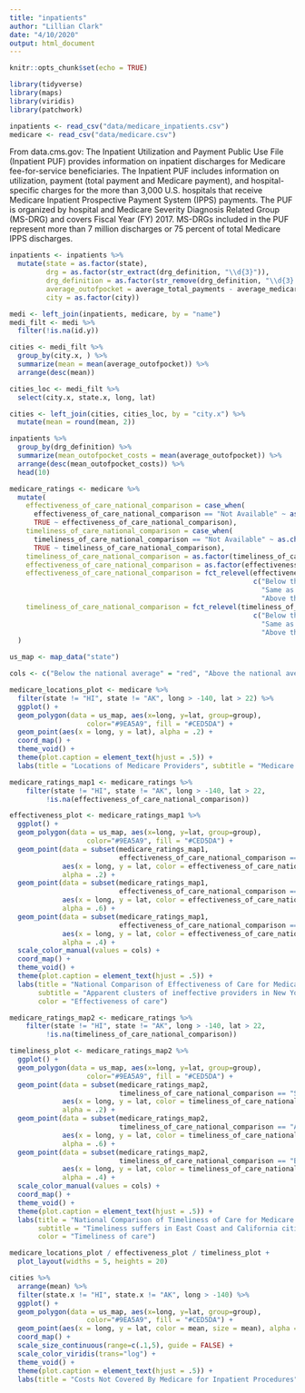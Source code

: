 ```yaml
---
title: "inpatients"
author: "Lillian Clark"
date: "4/10/2020"
output: html_document
---
```


```r
knitr::opts_chunk$set(echo = TRUE)
```

```r
library(tidyverse)
library(maps)
library(viridis)
library(patchwork)
```

```r
inpatients <- read_csv("data/medicare_inpatients.csv")
medicare <- read_csv("data/medicare.csv")
```

From data.cms.gov: The Inpatient Utilization and Payment Public Use File (Inpatient PUF) provides information on inpatient discharges for Medicare fee-for-service beneficiaries. The Inpatient PUF includes information on utilization, payment (total payment and Medicare payment), and hospital-specific charges for the more than 3,000 U.S. hospitals that receive Medicare Inpatient Prospective Payment System (IPPS) payments. The PUF is organized by hospital and Medicare Severity Diagnosis Related Group (MS-DRG) and covers Fiscal Year (FY) 2017. MS-DRGs included in the PUF represent more than 7 million discharges or 75 percent of total Medicare IPPS discharges.

```r
inpatients <- inpatients %>%
  mutate(state = as.factor(state),
         drg = as.factor(str_extract(drg_definition, "\\d{3}")),
         drg_definition = as.factor(str_remove(drg_definition, "\\d{3} - ")),
         average_outofpocket = average_total_payments - average_medicare_payments,
         city = as.factor(city))
```

```r
medi <- left_join(inpatients, medicare, by = "name")
medi_filt <- medi %>%
  filter(!is.na(id.y))
```

```r
cities <- medi_filt %>%
  group_by(city.x, ) %>%
  summarize(mean = mean(average_outofpocket)) %>%
  arrange(desc(mean))

cities_loc <- medi_filt %>%
  select(city.x, state.x, long, lat)

cities <- left_join(cities, cities_loc, by = "city.x") %>%
  mutate(mean = round(mean, 2))
```

```r
inpatients %>%
  group_by(drg_definition) %>%
  summarize(mean_outofpocket_costs = mean(average_outofpocket)) %>%
  arrange(desc(mean_outofpocket_costs)) %>%
  head(10)
```

```r
medicare_ratings <- medicare %>%
  mutate(
    effectiveness_of_care_national_comparison = case_when(
      effectiveness_of_care_national_comparison == "Not Available" ~ as.character(NA),
      TRUE ~ effectiveness_of_care_national_comparison),
    timeliness_of_care_national_comparison = case_when(
      timeliness_of_care_national_comparison == "Not Available" ~ as.character(NA),
      TRUE ~ timeliness_of_care_national_comparison),
    timeliness_of_care_national_comparison = as.factor(timeliness_of_care_national_comparison),
    effectiveness_of_care_national_comparison = as.factor(effectiveness_of_care_national_comparison),
    effectiveness_of_care_national_comparison = fct_relevel(effectiveness_of_care_national_comparison,
                                                            c("Below the national average", 
                                                              "Same as the national average", 
                                                              "Above the national average")),
    timeliness_of_care_national_comparison = fct_relevel(timeliness_of_care_national_comparison,
                                                            c("Below the national average", 
                                                              "Same as the national average", 
                                                              "Above the national average"))
  )
```

```r
us_map <- map_data("state")
```

```r
cols <- c("Below the national average" = "red", "Above the national average" = "#0A97F0", "Same as the national average" = "black")
```

```r
medicare_locations_plot <- medicare %>%
  filter(state != "HI", state != "AK", long > -140, lat > 22) %>%
  ggplot() +
  geom_polygon(data = us_map, aes(x=long, y=lat, group=group),
                   color="#9EA5A9", fill = "#CED5DA") +
  geom_point(aes(x = long, y = lat), alpha = .2) +
  coord_map() +
  theme_void() +
  theme(plot.caption = element_text(hjust = .5)) +
  labs(title = "Locations of Medicare Providers", subtitle = "Medicare providers are spread thin in some Midwestern states.")
```

```r
medicare_ratings_map1 <- medicare_ratings %>%
    filter(state != "HI", state != "AK", long > -140, lat > 22,
         !is.na(effectiveness_of_care_national_comparison))

effectiveness_plot <- medicare_ratings_map1 %>%
  ggplot() +
  geom_polygon(data = us_map, aes(x=long, y=lat, group=group),
                   color="#9EA5A9", fill = "#CED5DA") +
  geom_point(data = subset(medicare_ratings_map1, 
                           effectiveness_of_care_national_comparison == "Same as the national average"),
             aes(x = long, y = lat, color = effectiveness_of_care_national_comparison), 
             alpha = .2) +
  geom_point(data = subset(medicare_ratings_map1, 
                           effectiveness_of_care_national_comparison == "Above the national average"),
             aes(x = long, y = lat, color = effectiveness_of_care_national_comparison), 
             alpha = .6) +
  geom_point(data = subset(medicare_ratings_map1, 
                           effectiveness_of_care_national_comparison == "Below the national average"),
             aes(x = long, y = lat, color = effectiveness_of_care_national_comparison), 
             alpha = .4) +
  scale_color_manual(values = cols) +
  coord_map() +
  theme_void() +
  theme(plot.caption = element_text(hjust = .5)) +
  labs(title = "National Comparison of Effectiveness of Care for Medicare Providers", 
       subtitle = "Apparent clusters of ineffective providers in New York and Chicago areas.",
       color = "Effectiveness of care")
```

```r
medicare_ratings_map2 <- medicare_ratings %>%
    filter(state != "HI", state != "AK", long > -140, lat > 22,
         !is.na(timeliness_of_care_national_comparison))

timeliness_plot <- medicare_ratings_map2 %>%
  ggplot() +
  geom_polygon(data = us_map, aes(x=long, y=lat, group=group),
                   color="#9EA5A9", fill = "#CED5DA") +
  geom_point(data = subset(medicare_ratings_map2, 
                           timeliness_of_care_national_comparison == "Same as the national average"),
             aes(x = long, y = lat, color = timeliness_of_care_national_comparison), 
             alpha = .2) +
  geom_point(data = subset(medicare_ratings_map2, 
                           timeliness_of_care_national_comparison == "Above the national average"),
             aes(x = long, y = lat, color = timeliness_of_care_national_comparison), 
             alpha = .6) +
  geom_point(data = subset(medicare_ratings_map2, 
                           timeliness_of_care_national_comparison == "Below the national average"),
             aes(x = long, y = lat, color = timeliness_of_care_national_comparison), 
             alpha = .4) +
  scale_color_manual(values = cols) +
  coord_map() +
  theme_void() +
  theme(plot.caption = element_text(hjust = .5)) +
  labs(title = "National Comparison of Timeliness of Care for Medicare Providers", 
       subtitle = "Timeliness suffers in East Coast and California cities.",
       color = "Timeliness of care")
```

```r
medicare_locations_plot / effectiveness_plot / timeliness_plot +
  plot_layout(widths = 5, heights = 20)
```


```r
cities %>%
  arrange(mean) %>%
  filter(state.x != "HI", state.x != "AK", long > -140) %>%
  ggplot() +
  geom_polygon(data = us_map, aes(x=long, y=lat, group=group),
                   color="#9EA5A9", fill = "#CED5DA") +
  geom_point(aes(x = long, y = lat, color = mean, size = mean), alpha = .2) +
  coord_map() +
  scale_size_continuous(range=c(.1,5), guide = FALSE) +
  scale_color_viridis(trans="log") +
  theme_void() +
  theme(plot.caption = element_text(hjust = .5)) +
  labs(title = "Costs Not Covered By Medicare for Inpatient Procedures", color = "Mean out-of-pocket costs ($)", subtitle = "in 2017", caption = "Average personal costs for procedures signicantly higher in some California and East Coast cities.")
```

